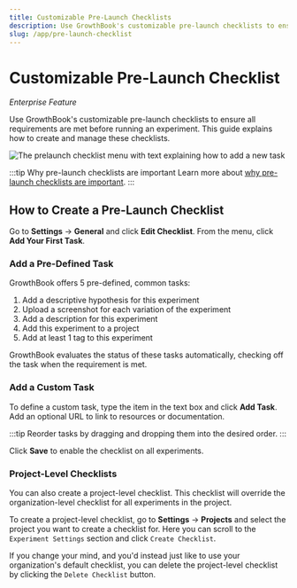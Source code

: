 ```yaml
---
title: Customizable Pre-Launch Checklists
description: Use GrowthBook's customizable pre-launch checklists to ensure all requirements are met before running an experiment. This guide explains how to create and manage these checklists.
slug: /app/pre-launch-checklist
---
```


# Customizable Pre-Launch Checklist

_Enterprise Feature_

Use GrowthBook's customizable pre-launch checklists to ensure all requirements are met before running an experiment. This guide explains how to create and manage these checklists.

![The prelaunch checklist menu with text explaining how to add a new task](/images/prelaunch-checklist.png)

:::tip Why pre-launch checklists are important
Learn more about [why pre-launch checklists are important](https://blog.growthbook.io/custom-prelaunch-checklists/).
:::

## How to Create a Pre-Launch Checklist

Go to **Settings** &rarr; **General** and click **Edit Checklist**. From the menu, click **Add Your First Task**.

### Add a Pre-Defined Task

GrowthBook offers 5 pre-defined, common tasks:

1. Add a descriptive hypothesis for this experiment
2. Upload a screenshot for each variation of the experiment
3. Add a description for this experiment
4. Add this experiment to a project
5. Add at least 1 tag to this experiment

GrowthBook evaluates the status of these tasks automatically, checking off the task when the requirement is met.

### Add a Custom Task

To define a custom task, type the item in the text box and click **Add Task**. Add an optional URL to link to resources or documentation.

:::tip Reorder tasks by dragging and dropping them into the desired order.
:::

Click **Save** to enable the checklist on all experiments.

### Project-Level Checklists

You can also create a project-level checklist. This checklist will override the organization-level checklist for all experiments in the project.

To create a project-level checklist, go to **Settings** &rarr; **Projects** and select the project you want to create a checklist for. Here you can scroll to the `Experiment Settings` section and click `Create Checklist`.

If you change your mind, and you'd instead just like to use your organization's default checklist, you can delete the project-level checklist by clicking the `Delete Checklist` button.
